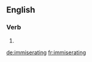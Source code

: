 ==English==

===Verb===
{{head|en}}

# {{present participle of|immiserate|lang=en}}

[[de:immiserating]]
[[fr:immiserating]]